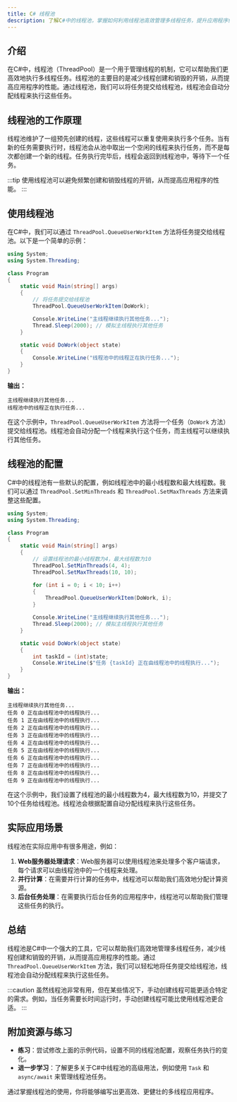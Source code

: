 ```yaml
---
title: C# 线程池
description: 了解C#中的线程池，掌握如何利用线程池高效管理多线程任务，提升应用程序性能。
---
```


## 介绍

在C#中，线程池（ThreadPool）是一个用于管理线程的机制，它可以帮助我们更高效地执行多线程任务。线程池的主要目的是减少线程创建和销毁的开销，从而提高应用程序的性能。通过线程池，我们可以将任务提交给线程池，线程池会自动分配线程来执行这些任务。

## 线程池的工作原理

线程池维护了一组预先创建的线程，这些线程可以重复使用来执行多个任务。当有新的任务需要执行时，线程池会从池中取出一个空闲的线程来执行任务，而不是每次都创建一个新的线程。任务执行完毕后，线程会返回到线程池中，等待下一个任务。

:::tip
使用线程池可以避免频繁创建和销毁线程的开销，从而提高应用程序的性能。
:::

## 使用线程池

在C#中，我们可以通过 `ThreadPool.QueueUserWorkItem` 方法将任务提交给线程池。以下是一个简单的示例：

```csharp
using System;
using System.Threading;

class Program
{
    static void Main(string[] args)
    {
        // 将任务提交给线程池
        ThreadPool.QueueUserWorkItem(DoWork);

        Console.WriteLine("主线程继续执行其他任务...");
        Thread.Sleep(2000); // 模拟主线程执行其他任务
    }

    static void DoWork(object state)
    {
        Console.WriteLine("线程池中的线程正在执行任务...");
    }
}
```

**输出：**
```
主线程继续执行其他任务...
线程池中的线程正在执行任务...
```

在这个示例中，`ThreadPool.QueueUserWorkItem` 方法将一个任务（`DoWork` 方法）提交给线程池。线程池会自动分配一个线程来执行这个任务，而主线程可以继续执行其他任务。

## 线程池的配置

C#中的线程池有一些默认的配置，例如线程池中的最小线程数和最大线程数。我们可以通过 `ThreadPool.SetMinThreads` 和 `ThreadPool.SetMaxThreads` 方法来调整这些配置。

```csharp
using System;
using System.Threading;

class Program
{
    static void Main(string[] args)
    {
        // 设置线程池的最小线程数为4，最大线程数为10
        ThreadPool.SetMinThreads(4, 4);
        ThreadPool.SetMaxThreads(10, 10);

        for (int i = 0; i < 10; i++)
        {
            ThreadPool.QueueUserWorkItem(DoWork, i);
        }

        Console.WriteLine("主线程继续执行其他任务...");
        Thread.Sleep(2000); // 模拟主线程执行其他任务
    }

    static void DoWork(object state)
    {
        int taskId = (int)state;
        Console.WriteLine($"任务 {taskId} 正在由线程池中的线程执行...");
    }
}
```

**输出：**
```
主线程继续执行其他任务...
任务 0 正在由线程池中的线程执行...
任务 1 正在由线程池中的线程执行...
任务 2 正在由线程池中的线程执行...
任务 3 正在由线程池中的线程执行...
任务 4 正在由线程池中的线程执行...
任务 5 正在由线程池中的线程执行...
任务 6 正在由线程池中的线程执行...
任务 7 正在由线程池中的线程执行...
任务 8 正在由线程池中的线程执行...
任务 9 正在由线程池中的线程执行...
```

在这个示例中，我们设置了线程池的最小线程数为4，最大线程数为10，并提交了10个任务给线程池。线程池会根据配置自动分配线程来执行这些任务。

## 实际应用场景

线程池在实际应用中有很多用途，例如：

1. **Web服务器处理请求**：Web服务器可以使用线程池来处理多个客户端请求，每个请求可以由线程池中的一个线程来处理。
2. **并行计算**：在需要并行计算的任务中，线程池可以帮助我们高效地分配计算资源。
3. **后台任务处理**：在需要执行后台任务的应用程序中，线程池可以帮助我们管理这些任务的执行。

## 总结

线程池是C#中一个强大的工具，它可以帮助我们高效地管理多线程任务，减少线程创建和销毁的开销，从而提高应用程序的性能。通过 `ThreadPool.QueueUserWorkItem` 方法，我们可以轻松地将任务提交给线程池，线程池会自动分配线程来执行这些任务。

:::caution
虽然线程池非常有用，但在某些情况下，手动创建线程可能更适合特定的需求。例如，当任务需要长时间运行时，手动创建线程可能比使用线程池更合适。
:::

## 附加资源与练习

- **练习**：尝试修改上面的示例代码，设置不同的线程池配置，观察任务执行的变化。
- **进一步学习**：了解更多关于C#中线程池的高级用法，例如使用 `Task` 和 `async/await` 来管理线程池任务。

通过掌握线程池的使用，你将能够编写出更高效、更健壮的多线程应用程序。